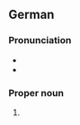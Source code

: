 {{wikipedia}}
{{wikipedia|lang=de}}

==German==

===Pronunciation===
* {{IPA|de|/ˈɡyːtɐsloː/}}
* {{audio|de|De-Gütersloh.ogg|Audio}}

===Proper noun===
{{de-proper noun|n}}

# {{l|en|Gütersloh}} {{gloss|town in [[North Rhine-Westphalia]], Germany}}

{{topics|de|Cities|Germany}}